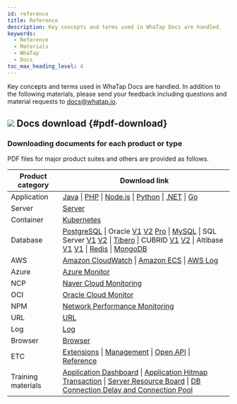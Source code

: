 ```yaml
---
id: reference
title: Reference
description: Key concepts and terms used in WhaTap Docs are handled.
keywords:
  - Reference
  - Materials
  - WhaTap
  - Docs
toc_max_heading_level: 4
---
```


Key concepts and terms used in WhaTap Docs are handled. In addition to the following materials, please send your feedback including questions and material requests to docs@whatap.io.


<DocCardList/>

## ![](/img/ic-pdf-download.svg) Docs download {#pdf-download}

### Downloading documents for each product or type

PDF files for major product suites and others are provided as follows.

<div class='download-pdf'>

| Product category   | Download link                                                                                                                                                                                                                                                                                                                                                                                                                                                                                                                                                                                                                                                                                                                                                                                                                                                                                                                                                                            |
| ------------------ | ---------------------------------------------------------------------------------------------------------------------------------------------------------------------------------------------------------------------------------------------------------------------------------------------------------------------------------------------------------------------------------------------------------------------------------------------------------------------------------------------------------------------------------------------------------------------------------------------------------------------------------------------------------------------------------------------------------------------------------------------------------------------------------------------------------------------------------------------------------------------------------------------------------------------------------------------------------------------------------------- |
| Application        | [Java](https://github.com/whatap/whatap-docs/releases/download/v2.11.0%40en/whatap-apm-java-monitoring-en.pdf) \| [PHP](https://github.com/whatap/whatap-docs/releases/download/v2.11.0%40en/whatap-apm-php-monitoring-en.pdf) \| [Node.js](https://github.com/whatap/whatap-docs/releases/download/v2.11.0%40en/whatap-apm-nodejs-monitoring-en.pdf) \| [Python](https://github.com/whatap/whatap-docs/releases/download/v2.11.0%40en/whatap-apm-python-monitoring-en.pdf) \| [.NET](https://github.com/whatap/whatap-docs/releases/download/v2.11.0%40en/whatap-apm-dotnet-monitoring-en.pdf) \| [Go](https://github.com/whatap/whatap-docs/releases/download/v2.11.0%40en/whatap-apm-go-monitoring-en.pdf)                                                                                                                                                                                                                                                                                                                                                                                                                                                                      |
| Server             | [Server](https://github.com/whatap/whatap-docs/releases/download/v2.11.0%40en/whatap-server-monitoring-en.pdf)                                                                                                                                                                                                                                                                                                                                                                                                                                                                                                                                                                                                                                                                                                                                                                                                                                                                                                          |
| Container          | [Kubernetes](https://github.com/whatap/whatap-docs/releases/download/v2.11.0%40en/whatap-kubernetes-monitoring-en.pdf)                                                                                                                                                                                                                                                                                                                                                                                                                                                                                                                                                                                                                                                                                                                                                                                                                                                                                                  |
| Database           | [PostgreSQL](https://github.com/whatap/whatap-docs/releases/download/v2.11.0%40en/whatap-db-postgresql-monitoring-en.pdf) \| Oracle [V1](https://content.whatap.io/24/07/01/004400whatap-db-oracle-monitoring-en.pdf) [V2](https://github.com/whatap/whatap-docs/releases/download/v2.11.0%40en/whatap-db-oracle-v2-monitoring-en.pdf) [Pro](https://github.com/whatap/whatap-docs/releases/download/v2.11.0%40en/whatap-db-oracle-pro-monitoring-en.pdf) \| [MySQL](https://github.com/whatap/whatap-docs/releases/download/v2.11.0%40en/whatap-db-mysql-monitoring-en.pdf) \| SQL Server [V1](https://content.whatap.io/24/09/30/000722whatap-db-mssql-monitoring-en.pdf) [V2](https://github.com/whatap/whatap-docs/releases/download/v2.11.0%40en/whatap-db-mssql-monitoring-en.pdf) \| [Tibero](https://github.com/whatap/whatap-docs/releases/download/v2.11.0%40en/whatap-db-tibero-monitoring-en.pdf) \| CUBRID [V1](https://content.whatap.io/24/09/02/042904whatap-db-cubrid-monitoring-en.pdf) [V2](https://github.com/whatap/whatap-docs/releases/download/v2.11.0%40en/whatap-db-cubrid-monitoring-en.pdf) \| Altibase [V1](https://content.whatap.io/24/09/02/042904whatap-db-altibase-monitoring-en.pdf) [V1](https://github.com/whatap/whatap-docs/releases/download/v2.11.0%40en/whatap-db-altibase-monitoring-en.pdf) \| [Redis](https://github.com/whatap/whatap-docs/releases/download/v2.11.0%40en/whatap-db-redis-monitoring-en.pdf) \| [MongoDB](https://github.com/whatap/whatap-docs/releases/download/v2.11.0%40en/whatap-db-mongodb-monitoring-en.pdf) |
| AWS                | [Amazon CloudWatch](https://github.com/whatap/whatap-docs/releases/download/v2.11.0%40en/whatap-amazon-cloudwatch-en.pdf) \| [Amazon ECS](https://github.com/whatap/whatap-docs/releases/download/v2.11.0%40en/whatap-amazon-ecs-en.pdf) \| [AWS Log](https://github.com/whatap/whatap-docs/releases/download/v2.11.0%40en/whatap-aws-log-monitoring-en.pdf)                                                                                                                                                                                                                                                                                                                                                                                                                                                                                                                                                                                                                                                                                                                          |
| Azure              | [Azure Monitor](https://github.com/whatap/whatap-docs/releases/download/v2.11.0%40en/whatap-azure-en.pdf)                                                                                                                                                                                                                                                                                                                                                                                                                                                                                                                                                                                                                                                                                                                                                                                                                                                                                                               |
| NCP                | [Naver Cloud Monitoring](https://github.com/whatap/whatap-docs/releases/download/v2.11.0%40en/whatap-ncloud-en.pdf)                                                                                                                                                                                                                                                                                                                                                                                                                                                                                                                                                                                                                                                                                                                                                                                                                                                                                                     |
| OCI                | [Oracle Cloud Monitor](https://github.com/whatap/whatap-docs/releases/download/v2.11.0%40en/whatap-oracle-cloud-en.pdf)                                                                                                                                                                                                                                                                                                                                                                                                                                                                                                                                                                                                                                                                                                                                                                                                                                                                                                 |
| NPM                | [Network Performance Monitoring](https://github.com/whatap/whatap-docs/releases/download/v2.11.0%40en/whatap-network-performance-monitoring-en.pdf)                                                                                                                                                                                                                                                                                                                                                                                                                                                                                                                                                                                                                                                                                                                                                                                                                                                                     |
| URL                | [URL](https://github.com/whatap/whatap-docs/releases/download/v2.11.0%40en/whatap-url-monitoring-en.pdf)                                                                                                                                                                                                                                                                                                                                                                                                                                                                                                                                                                                                                                                                                                                                                                                                                                                                                                                |
| Log                | [Log](https://github.com/whatap/whatap-docs/releases/download/v2.11.0%40en/whatap-log-monitoring-en.pdf)                                                                                                                                                                                                                                                                                                                                                                                                                                                                                                                                                                                                                                                                                                                                                                                                                                                                                                                |
| Browser            | [Browser](https://github.com/whatap/whatap-docs/releases/download/v2.11.0%40en/whatap-browser-monitoring-en.pdf)                                                                                                                                                                                                                                                                                                                                                                                                                                                                                                                                                                                                                                                                                                                                                                                                                                                                                                        |
| ETC                | [Extensions](https://github.com/whatap/whatap-docs/releases/download/v2.11.0%40en/whatap-extensions-en.pdf) \| [Management](https://github.com/whatap/whatap-docs/releases/download/v2.11.0%40en/whatap-manage-en.pdf) \| [Open API](https://content.whatap.io/24/09/30/000725whatap-open-api-en.pdf) \| [Reference](https://github.com/whatap/whatap-docs/releases/download/v2.11.0%40en/whatap-reference-en.pdf)                                                                                                                                                                                                                                                                                                                                                                                                                                                                                                                                                                                                                                                                       |
| Training materials | [Application Dashboard](https://content.whatap.io/24/05/03/043840whatap-best-practice-guides-about-apm-dashboard-en.pdf) \| [Application Hitmap Transaction](https://content.whatap.io/24/05/03/043841whatap-best-practice-guides-about-apm-hitmap-class-en.pdf) \| [Server Resource Board](https://content.whatap.io/24/05/03/043841whatap-best-practice-guides-about-server-dashboard-en.pdf) \| [DB Connection Delay and Connection Pool](https://content.whatap.io/24/05/03/043841whatap-best-practice-guides-about-apm-dbc-en.pdf)                                                                                                                                                                                                                                                                                                                                                                                                                                                              |

</div>